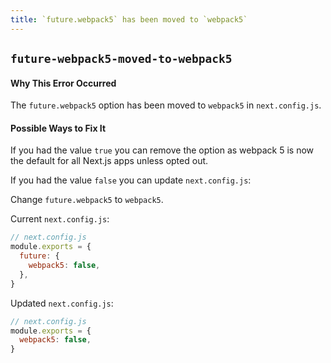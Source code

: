 ```yaml
---
title: `future.webpack5` has been moved to `webpack5`
---
```


## `future-webpack5-moved-to-webpack5`

#### Why This Error Occurred

The `future.webpack5` option has been moved to `webpack5` in `next.config.js`.

#### Possible Ways to Fix It

If you had the value `true` you can remove the option as webpack 5 is now the default for all Next.js apps unless opted out.

If you had the value `false` you can update `next.config.js`:

Change `future.webpack5` to `webpack5`.

Current `next.config.js`:

```js
// next.config.js
module.exports = {
  future: {
    webpack5: false,
  },
}
```

Updated `next.config.js`:

```js
// next.config.js
module.exports = {
  webpack5: false,
}
```
